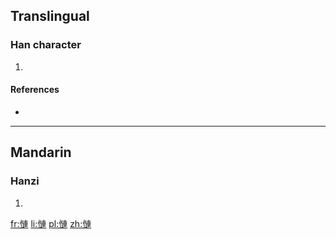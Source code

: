 ==Translingual==

===Han character===
{{Han char|rn=61|rad=心|as=11|sn=14|four=|canj=心卜十十 (PYJJ)}}

# {{defn|Han|sort=心11}}

====References====
* {{Han ref|kx=0399.270|dkj=11125|dj=0739.140|hdz=42345.010|uh=6169|ud=24937}}

----

==Mandarin==

===Hanzi===
{{cmn-hanzi|pin=[[lián]] ([[lian2]])|wg=lien<sup>2</sup>}}

# {{defn|Mandarin|sort=心11}}

[[fr:慩]]
[[li:慩]]
[[pl:慩]]
[[zh:慩]]